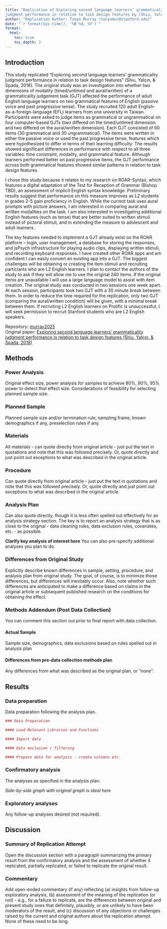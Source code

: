 ```yaml
---
title: "Replication of Exploring second language learners’ grammaticality
judgment performance in relation to task design features by (Shiu, Yalçın, & Spada, 2018, System)"
author: "Replication Author: Tonya Murray (tonyamur@stanford.edu)"
date: "`r format(Sys.time(), '%B %d, %Y')`"
format:
  html:
    toc: true
    toc_depth: 3
---
```


<!-- Replication reports should all use this template to standardize reporting across projects.  These reports will be public supplementary materials that accompany the summary report(s) of the aggregate results. -->

## Introduction

This study replicated "Exploring second language learners’ grammaticality judgment performance in relation to task design features" (Shiu, Yalçın, & Spada, 2018)*.* The original study was an investigation into whether two dimensions of modality (timed/untimed and aural/written) of a grammaticality judgement task (GJT) affected the performance of adult English language learners on two grammatical features of English (passive voice and past progressive tense). The study recruited 120 adult English-as-a-foreign-language (EFL) learners from one university in Taiwan. Participants were asked to judge items as grammatical or ungrammatical on four computer-based GJTs (two differed on the timed/untimed dimension and two differed on the aural/written dimension). Each GJT consisted of 60 items (30 grammatical and 30 ungrammatical). The items were written in either the passive voice or used the past progressive tense, features which were hypothesized to differ in terms of their learning difficulty. The results showed significant differences in performance with respect to all three variables: time constraint, modality, and grammatical feature. Although learners performed better on past progressive items, the GJT performance across both grammatical features showed similar patterns in relation to task design features.

I chose this study because it relates to my research on ROAR-Syntax, which features a digital adaptation of the Test for Reception of Grammar (Bishop TBD), an assessment of implicit English syntax knowledge. Preliminary results suggest that performance on this measure improves as L2 students in grades 2-5 gain proficiency in English. While the current task uses aural prompts with picture answers, I am interested in comparing aural and written modalities on the task. I am also interested in investigating additional English features (such as tense) that are better suited to written stimuli instead of pictoral stimuli, and in extending the measure to adolescent and adult learners.

The key features needed to implement a GJT already exist on the ROAR platform -- login, user management, a database for storing the responses, and jsPsych infrastructure for playing audio clips, displaying written stimuli, and recording keyboard responses. I have created other ROAR apps and am confident I can easily convert an existing app into a GJT. The biggest challenges will be obtaining or creating the item stimuli and recruiting particiants who are L2 English learners. I plan to contact the authors of the study to ask if they will allow me to use the original 240 items. If the original items are unavailable I will use a large language model to assist with item creation. The original study was conducted in two sessions one week apart. At each session, participants took two GJT with a 30 minute break between them. In order to reduce the time required for the replication, only two GJT (comparing the aural/written condition) will be given, with a minimal break between them. If recruiting L2 English learners on Prolific is unsuccessful, I will seek permission to recruit Stanford students who are L2 English speakers.

Repository: [murray2025](https://github.com/tonyamurray/murray2025 "Github repository for GJT replication study")\
Original paper: [Exploring second language learners’ grammaticality judgment performance in relation to task design features (Shiu, Yalçın, & Spada, 2018)](https://github.com/tonyamurray/murray2025/tree/6465a88fae8729b36fcfb5408002b70e76e07f75/original_paper "(Shiu, Yalçın, & Spada, 2018)")

## Methods

<!-- [No abstract is needed.]  Each replication project will have a straightforward, no frills report of the study and results.  These reports will be publicly available as supplementary material for the aggregate report(s) of the project as a whole.  Also, to maximize project integrity, the intro and methods will be written and critiqued in advance of data collection.  Introductions can be just 1-2 paragraphs clarifying the main idea of the original study, the target finding for replication, and any other essential information.  It will NOT have a literature review -- that is in the original publication. You can write both the introduction and the methods in past tense. -->

### Power Analysis

Original effect size, power analysis for samples to achieve 80%, 90%, 95% power to detect that effect size. Considerations of feasibility for selecting planned sample size.

### Planned Sample

Planned sample size and/or termination rule, sampling frame, known demographics if any, preselection rules if any.

### Materials

All materials - can quote directly from original article - just put the text in quotations and note that this was followed precisely. Or, quote directly and just point out exceptions to what was described in the original article.

### Procedure

Can quote directly from original article - just put the text in quotations and note that this was followed precisely. Or, quote directly and just point out exceptions to what was described in the original article.

### Analysis Plan

Can also quote directly, though it is less often spelled out effectively for an analysis strategy section. The key is to report an analysis strategy that is as close to the original - data cleaning rules, data exclusion rules, covariates, etc. - as possible.

**Clarify key analysis of interest here** You can also pre-specify additional analyses you plan to do.

### Differences from Original Study

Explicitly describe known differences in sample, setting, procedure, and analysis plan from original study. The goal, of course, is to minimize those differences, but differences will inevitably occur. Also, note whether such differences are anticipated to make a difference based on claims in the original article or subsequent published research on the conditions for obtaining the effect.

### Methods Addendum (Post Data Collection)

You can comment this section out prior to final report with data collection.

#### Actual Sample

Sample size, demographics, data exclusions based on rules spelled out in analysis plan

#### Differences from pre-data collection methods plan

Any differences from what was described as the original plan, or “none”.

## Results

### Data preparation

Data preparation following the analysis plan.

```r
### Data Preparation

#### Load Relevant Libraries and Functions

#### Import data

#### Data exclusion / filtering

#### Prepare data for analysis - create columns etc.
```

### Confirmatory analysis

The analyses as specified in the analysis plan.

*Side-by-side graph with original graph is ideal here*

### Exploratory analyses

Any follow-up analyses desired (not required).

## Discussion

### Summary of Replication Attempt

Open the discussion section with a paragraph summarizing the primary result from the confirmatory analysis and the assessment of whether it replicated, partially replicated, or failed to replicate the original result.

### Commentary

Add open-ended commentary (if any) reflecting (a) insights from follow-up exploratory analysis, (b) assessment of the meaning of the replication (or not) - e.g., for a failure to replicate, are the differences between original and present study ones that definitely, plausibly, or are unlikely to have been moderators of the result, and (c) discussion of any objections or challenges raised by the current and original authors about the replication attempt. None of these need to be long.
